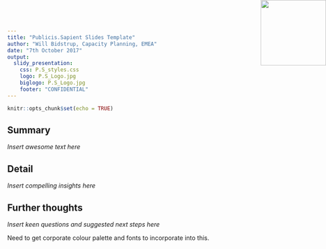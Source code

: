 ```yaml
---
title: "Publicis.Sapient Slides Template"
author: "Will Bidstrup, Capacity Planning, EMEA"
date: "7th October 2017"
output: 
  slidy_presentation: 
    css: P.S_styles.css
    logo: P.S_Logo.jpg
    biglogo: P.S_Logo.jpg
    footer: "CONFIDENTIAL"
---
```


```r
knitr::opts_chunk$set(echo = TRUE)  

```

## Summary
<img src="PS_Logo.jpg" style="position:absolute;top:0px;right:0px; width:150px; height=100px" />


*Insert awesome text here*

## Detail 
<img src="PS_Logo.jpg" style="position:absolute;top:0px;right:0px; width:150px; height=100px" />


*Insert compelling insights here*

## Further thoughts
<img src="PS_Logo.jpg" style="position:absolute;top:0px;right:0px; width:150px; height=100px" />


*Insert keen questions and suggested next steps here*  

Need to get corporate colour palette and fonts to incorporate into this.   